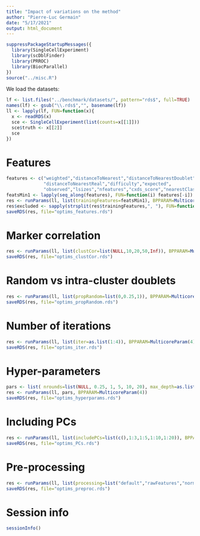 ```yaml
---
title: "Impact of variations on the method"
author: "Pierre-Luc Germain"
date: "5/17/2021"
output: html_document
---
```


```r
suppressPackageStartupMessages({
  library(SingleCellExperiment)
  library(scDblFinder)
  library(PRROC)
  library(BiocParallel)
})
source("../misc.R")
```

We load the datasets:

```r
lf <- list.files("../benchmark/datasets/", pattern="rds$", full=TRUE)
names(lf) <- gsub("\\.rds$","", basename(lf))
ll <- lapply(lf, FUN=function(x){
  x <- readRDS(x)
  sce <- SingleCellExperiment(list(counts=x[[1]]))
  sce$truth <- x[[2]]
  sce
})
```

# Features

```r
features <- c("weighted","distanceToNearest","distanceToNearestDoublet",
              "distanceToNearestReal","difficulty","expected",
              "observed","lsizes","nfeatures","cxds_score","nearestClass")
featsMin1 <- lapply(seq_along(features), FUN=function(i) features[-i])
res <- runParams(ll, list(trainingFeatures=featsMin1), BPPARAM=MulticoreParam(3))
res$excluded <- sapply(strsplit(res$trainingFeatures,", "), FUN=function(x) setdiff(features,x))
saveRDS(res, file="optims_features.rds")
```

# Marker correlation

```r
res <- runParams(ll, list(clustCor=list(NULL,10,20,50,Inf)), BPPARAM=MulticoreParam(3))
saveRDS(res, file="optims_clustCor.rds")
```


# Random vs intra-cluster doublets

```r
res <- runParams(ll, list(propRandom=list(0,0.25,1)), BPPARAM=MulticoreParam(3))
saveRDS(res, file="optims_propRandom.rds")
```

# Number of iterations

```r
res <- runParams(ll, list(iter=as.list(1:4)), BPPARAM=MulticoreParam(4))
saveRDS(res, file="optims_iter.rds")
```

# Hyper-parameters

```r
pars <- list( nrounds=list(NULL, 0.25, 1, 5, 10, 20), max_depth=as.list(4:7) )
res <- runParams(ll, pars, BPPARAM=MulticoreParam(4))
saveRDS(res, file="optims_hyperparams.rds")
```

# Including PCs

```r
res <- runParams(ll, list(includePCs=list(c(),1:3,1:5,1:10,1:20)), BPPARAM=MulticoreParam(4))
saveRDS(res, file="optims_PCs.rds")
```

# Pre-processing

```r
res <- runParams(ll, list(processing=list("default","rawFeatures","normFeatures","rawPCA")), BPPARAM=MulticoreParam(4))
saveRDS(res, file="optims_preproc.rds")
```


# Session info

```r
sessionInfo()
```

